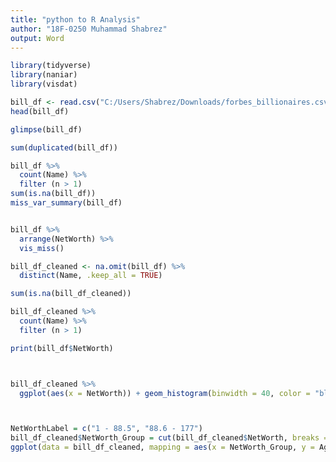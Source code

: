 ```yaml
---
title: "python to R Analysis"
author: "18F-0250 Muhammad Shabrez"
output: Word
---
```


```r
library(tidyverse)
library(naniar)
library(visdat)

bill_df <- read.csv("C:/Users/Shabrez/Downloads/forbes_billionaires.csv", header = TRUE, na.strings = c("NA","N/A",""))
head(bill_df)

glimpse(bill_df)

sum(duplicated(bill_df))

bill_df %>%
  count(Name) %>%
  filter (n > 1)
sum(is.na(bill_df))
miss_var_summary(bill_df)


bill_df %>%
  arrange(NetWorth) %>%
  vis_miss()
```



```r
bill_df_cleaned <- na.omit(bill_df) %>%
  distinct(Name, .keep_all = TRUE)

sum(is.na(bill_df_cleaned))

bill_df_cleaned %>%
  count(Name) %>%
  filter (n > 1)

print(bill_df$NetWorth)



bill_df_cleaned %>%
  ggplot(aes(x = NetWorth)) + geom_histogram(binwidth = 40, color = "blue", fill = "blue") + labs(title = "Net Worth")




```



```r
NetWorthLabel = c("1 - 88.5", "88.6 - 177")
bill_df_cleaned$NetWorth_Group = cut(bill_df_cleaned$NetWorth, breaks = c(1, 88.5, Inf), labels = NetWorthLabel, right = FALSE)
ggplot(data = bill_df_cleaned, mapping = aes(x = NetWorth_Group, y = Age)) + geom_boxplot(alpha = 0, color = "black", fill = "white") + geom_jitter(color = "red", alpha = 0.5) + labs(title = "Forbes bill_df 2021 by Age")
```



